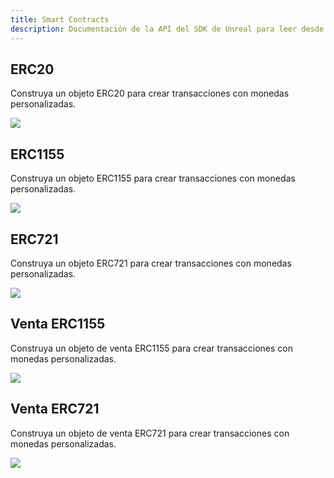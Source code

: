 ```yaml
---
title: Smart Contracts
description: Documentación de la API del SDK de Unreal para leer desde la blockchain con la infraestructura de Sequence para juegos web3.
---
```


## ERC20
Construya un objeto ERC20 para crear transacciones con monedas personalizadas.

<Tabs>
  <Tab title="Blueprint">
    <Frame>
      <img src="/images/unreal/erc20.png" />
    </Frame>
  </Tab>
</Tabs>

## ERC1155
Construya un objeto ERC1155 para crear transacciones con monedas personalizadas.

<Tabs>
  <Tab title="Blueprint">
    <Frame>
      <img src="/images/unreal/erc1155.png" />
    </Frame>
  </Tab>
</Tabs>

## ERC721
Construya un objeto ERC721 para crear transacciones con monedas personalizadas.

<Tabs>
  <Tab title="Blueprint">
    <Frame>
      <img src="/images/unreal/erc721.png" />
    </Frame>
  </Tab>
</Tabs>

## Venta ERC1155
Construya un objeto de venta ERC1155 para crear transacciones con monedas personalizadas.

<Tabs>
  <Tab title="Blueprint">
    <Frame>
      <img src="/images/unreal/erc1155_sale.png" />
    </Frame>
  </Tab>
</Tabs>

## Venta ERC721
Construya un objeto de venta ERC721 para crear transacciones con monedas personalizadas.

<Tabs>
  <Tab title="Blueprint">
    <Frame>
      <img src="/images/unreal/erc721_sale.png" />
    </Frame>
  </Tab>
</Tabs>
